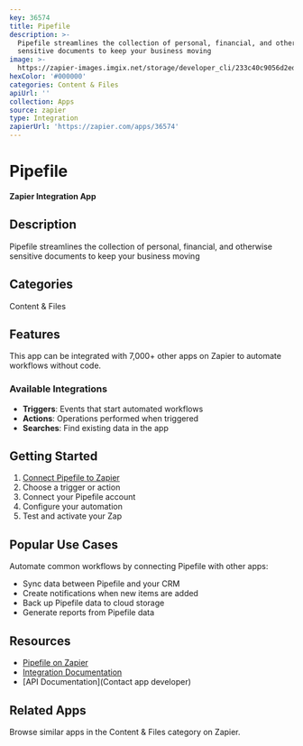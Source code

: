 ```yaml
---
key: 36574
title: Pipefile
description: >-
  Pipefile streamlines the collection of personal, financial, and otherwise
  sensitive documents to keep your business moving
image: >-
  https://zapier-images.imgix.net/storage/developer_cli/233c40c9056d2ed00a100e6bc40e1797.png?auto=format%2Ccompress&ixlib=python-3.0.0&q=50
hexColor: '#000000'
categories: Content & Files
apiUrl: ''
collection: Apps
source: zapier
type: Integration
zapierUrl: 'https://zapier.com/apps/36574'
---
```

# Pipefile

**Zapier Integration App**

## Description

Pipefile streamlines the collection of personal, financial, and otherwise sensitive documents to keep your business moving

## Categories

Content & Files

## Features

This app can be integrated with 7,000+ other apps on Zapier to automate workflows without code.

### Available Integrations

- **Triggers**: Events that start automated workflows
- **Actions**: Operations performed when triggered
- **Searches**: Find existing data in the app

## Getting Started

1. [Connect Pipefile to Zapier](https://zapier.com/apps/36574)
2. Choose a trigger or action
3. Connect your Pipefile account
4. Configure your automation
5. Test and activate your Zap

## Popular Use Cases

Automate common workflows by connecting Pipefile with other apps:

- Sync data between Pipefile and your CRM
- Create notifications when new items are added
- Back up Pipefile data to cloud storage
- Generate reports from Pipefile data

## Resources

- [Pipefile on Zapier](https://zapier.com/apps/36574)
- [Integration Documentation](https://zapier.com/apps/36574/integrations)
- [API Documentation](Contact app developer)

## Related Apps

Browse similar apps in the Content & Files category on Zapier.
